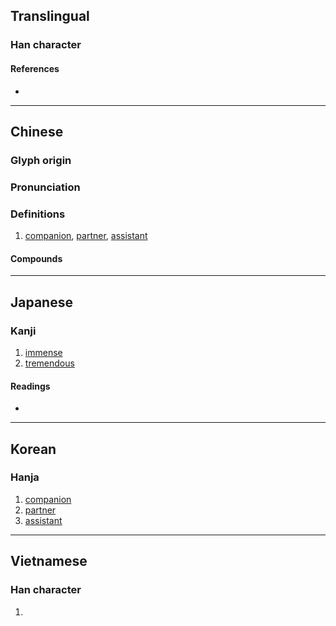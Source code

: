 {{also|伙}}
{{character info/new}}
==Translingual==

===Han character===
{{Han char|rn=36|rad=夕|as=11|sn=14|four=67927|canj=WDNIN|ids=⿰果多}}

====References====
* {{Han ref|kx=0247.220|dkj=05808|dj=0492.130|hdz=20865.080|uh=5925|ud=22821|bh=B9D9|bd=47577}}

----

==Chinese==
{{zh-forms|s=伙}}

===Glyph origin===
{{Han etym}}

===Pronunciation===
{{zh-pron
|m=huǒ
|c=fo2
|h=pfs=
|md=
|mn=ml:hóⁿ/qz:hér/tp,xm:hé/kh,zz:hóe
|mn_note=hóⁿ - literary; hér/hé/hóe - vernacular
|w=
|mc=y
|oc=y
|cat=n
}}

===Definitions===
{{zh-hanzi}}

# [[companion]], [[partner]], [[assistant]]

====Compounds====
{{zh-der|夥夠|合夥人|合夥|夥伴|分夥|一夥|夥辦|幫夥|店夥|出水夥計|大夥大家夥兒|同夥|夥計|小夥計|入夥|攙夥|打夥|拆夥|成群結夥|搭夥|油夥兒|東夥|成群打夥|散夥|結夥|齊打夥兒|鬨夥|隱名合夥|鋪夥}}

----

==Japanese==

===Kanji===
{{ja-kanji|grade=|rs=夕11}}

# [[immense]]
# [[tremendous]]

====Readings====
* {{ja-readings|on=[[か]] (ka), [[わ]] (wa)|kun=[[おびただ]] (obitada)}}

----

==Korean==

===Hanja===
{{ko-hanja|hangeul=[[과]], [[해]]|rv=gwa, hae|mr=kwa, hae}}

# [[companion]]
# [[partner]]
# [[assistant]]

----

==Vietnamese==

===Han character===
{{vi-readings|rs=夕11|hanviet=[[loã]], [[hoả]], [[khỏa]]}}

# {{defn|lang=vi|sort=夕11}}

{{cln|vi|Han tu}}